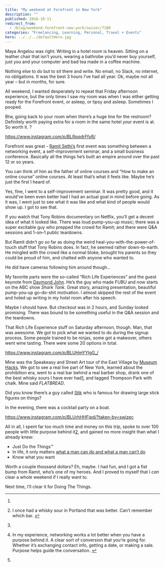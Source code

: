 ```yaml
---
title: "My weekend at Forefront in New York"
description: ""
published: 2016-10-11
redirect_from:
  - /blog/weekend-forefront-new-york/swizec/7100
categories: "Freelancing, Learning, Personal, Travel + Events"
hero: ../../../defaultHero.jpg
---
```


Maya Angelou was right: Writing in a hotel room is heaven. Sitting on a leather chair that isn’t yours, wearing a bathrobe you’d never buy yourself, just you and your computer and bad tea made in a coffee machine.

Nothing else to do but to sit there and write. No email, no Slack, no internet, no obligations. It was the best 3 hours I’ve had all year. Ok, maybe not all year – but in months, for sure.

All weekend, I wanted desperately to repeat that Friday afternoon experience, but the only times I saw my room was when I was either getting ready for the Forefront event, or asleep, or tipsy and asleep. Sometimes I pooped.

Btw, going back to your room when there’s a huge line for the restroom? Definitely worth paying extra for a room in the same hotel your event is at. So worth it. ?

https://www.instagram.com/p/BLRpqdrFfxR/

Forefront was great - [Ramit Sethi’s](http://www.iwillteachyoutoberich.com/) first event was something between a networking event, a self-improvement seminar, and a small business conference. Basically all the things he’s built an empire around over the past 12 or so years.

You can think of him as the father of online courses and “How to make an online course” online courses. At least that’s what it feels like. Maybe he’s just the first I heard of.

Yes, fine, I went to a self-improvement seminar. It was pretty good, and it would’ve been even better had I had an actual goal in mind before going. As it was, I went just to see what it was like and what kind of people would show up. I got to see that.

If you watch that Tony Robins documentary on Netflix, you’ll get a decent idea of what it looked like. There was loud pump-you-up music; there was a super excitable guy who prepped the crowd for Ramit; and there were Q&A sessions and 1-on–1 public teardowns.

But Ramit didn’t go so far as doing the weird heal-you-with-the-power-of-touch stuff that Tony Robins does. In fact, he seemed rather down-to-earth. He mingled with the crowd like a normal bloke, brought his parents so they could be proud of him, and chatted with anyone who wanted to.

He did have cameras following him around though…

My favorite parts were the so-called “Rich Life Experiences” and the guest keynote from [Daymond John](https://en.wikipedia.org/wiki/Daymond_John). He’s the guy who made FUBU and now starts on the ABC show _Shark Tank_. Great story, amazing presentation, beautiful pump-you-up go-do-shit motivation. I almost skipped the rest of the event and holed up writing in my hotel room after his speech.

Maybe I should have. But checkout was in 2 hours, and Sunday looked promising. There was bound to be something useful in the Q&A session and the teardowns.

That Rich Life Experience stuff on Saturday afternoon, though. Man, that was awesome. We got to pick what we wanted to do during the signup process. Some people trained to be ninjas, some got a makeover, others went wine tasting. There were some 20 options in total.

https://www.instagram.com/p/BLUHmYYlgG_/

Mine was the Speakeasy and Street Art tour of the East Village by [Museum Hacks](https://museumhack.com/). We got to see a real live part of New York, learned about the prohibition era, went to a real bar behind a real barber shop, drank one of the best whisky sours I have ever had[1](#fn1-9817 "see footnote"), and tagged Thompson Park with chalk. Mine said _FLATBREAD_.

Did you know there’s a guy called [Stik](https://en.wikipedia.org/wiki/Stik) who is famous for drawing large stick figures on things?

In the evening, there was a cocktail party on a boat.

https://www.instagram.com/p/BLUrhHHFjpd/?taken-by=swizec

All in all, I spent far too much time and money on this trip, spoke to over 100 people with little purpose behind it[2](#fn2-9817 "see footnote"), and gained no more insight than what I already knew:

- Just Do the Things™
- In life, it only matters [what a man can do and what a man can’t do](https://www.youtube.com/watch?v=Wxi-IUnCN_8)
- Know what you want

Worth a couple thousand dollars? Eh, maybe. I had fun, and I got a fist bump from Ramit, who’s one of my heroes. And I proved to myself that I _can_ clear a whole weekend if I really want to.

Next time, I’ll clear it for Doing The Things.

---

1.

2.  I once had a whisky sour in Portland that was better. Can’t remember which bar. [↩︎](#fnr1-9817 "return to article")

3.

4)  In my experience, networking works a lot better when you have a purpose behind it. A clear sort of conversion that you’re going for. Whether it’s exchanging contact info, getting a date, or making a sale. Purpose helps guide the conversation. [↩︎](#fnr2-9817 "return to article")

5)

